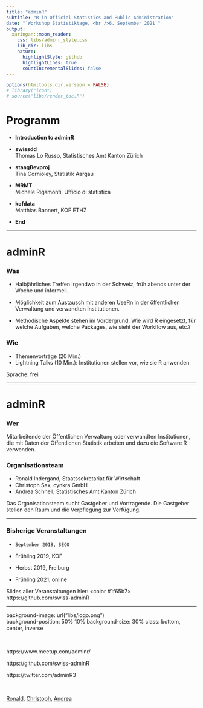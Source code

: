 ```yaml
---
title: "adminR"
subtitle: "R in Official Statistics and Public Administration"
date: "`Workshop Statistiktage, <br />6. September 2021`"
output:
  xaringan::moon_reader:
    css: libs/adminr_style.css
    lib_dir: libs
    nature:
      highlightStyle: github
      highlightLines: true
      countIncrementalSlides: false
---
```


```r
options(htmltools.dir.version = FALSE)
# library("icon")
# source("libs/render_toc.R")
```



# Programm

- <font > <b> Introduction to adminR</b></font>

- <font > <b> swissdd</b></font><br />
Thomas Lo Russo, Statistisches Amt Kanton Zürich

- <font > <b> staagBevproj</b></font> <br />
Tina Cornioley, Statistik Aargau

- <font > <b> MRMT</b></font> <br />
Michele Rigamonti, Ufficio di statistica

- <font > <b> kofdata </b></font> <br />
Matthias Bannert, KOF ETHZ

- <font > <b> End</b></font>

---


# adminR
### Was
- Halbjährliches Treffen irgendwo in der Schweiz, früh abends unter der Woche und informell.

- Möglichkeit zum Austausch mit anderen UseRn in der öffentlichen Verwaltung und verwandten Institutionen.

- Methodische Aspekte stehen im Vordergrund. Wie wird R eingesetzt, für welche Aufgaben, welche Packages, wie sieht der Workflow aus, etc.?



### Wie

- Themenvorträge (20 Min.) 
- Lightning Talks (10 Min.): Institutionen stellen vor, wie sie R anwenden  

Sprache: frei  



---

# adminR
### Wer

Mitarbeitende der Öffentlichen Verwaltung oder verwandten Institutionen, die mit Daten der Öffentlichen Statistik arbeiten und dazu die Software R verwenden.


### Organisationsteam

- Ronald Indergand, Staatssekretariat für Wirtschaft 
- Christoph Sax, cynkra GmbH
- Andrea Schnell, Statistisches Amt Kanton Zürich

Das  Organisationsteam sucht Gastgeber und Vortragende. Die Gastgeber stellen den Raum und die Verpflegung zur Verfügung.


---


### Bisherige Veranstaltungen

-     September 2018, SECO

-   Frühling 2019, KOF

-   Herbst 2019, Freiburg

- Frühling 2021, online

Slides aller Veranstaltungen hier: 
<font > <color #1f65b7> https://github.com/swiss-adminR  </color></font>



---


background-image: url("libs/logo.png")  
background-position: 50% 10%
background-size: 30%
class:  bottom, center, inverse

<br>

https://www.meetup.com/adminr/

https://github.com/swiss-adminR

https://twitter.com/adminR3

<br>




[Ronald](mailto:ronald.indergand@seco.admin.ch), [Christoph](mailto:christoph@cynkra.com), [Andrea](mailto:andrea.schnell@statistik.ji.zh.ch)




